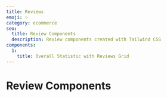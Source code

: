 ```yaml
---
title: Reviews
emoji: ✨
category: ecommerce
seo:
  title: Review Components
  description: Review components created with Tailwind CSS
components:
  1:
    title: Overall Statistic with Reviews Grid
---
```


# Review Components

<CollectionList
  componentsData={componentsData}
  componentContainer={componentContainer}
/>
